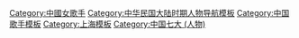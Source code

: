 {{Navbox
|style=wide
|name= 40年代上海歌坛七大歌星
|title = <span style="color:#FFFFFF">[[40年代上海歌坛七大歌星|{{fontcolor|white|20世纪40年代上海歌坛七大歌星}}]]</span>
| listclass = hlist
|titlestyle = background:#AA5303; color:#FFFFFF;
|groupstyle = background:PaleGoldenrod
|list1  =* [[龚秋霞]]
* [[白虹 (1920年)|白虹]]
* [[白光 (影星)|白光]]
* [[李香兰]]
* [[周璇]]
* [[姚莉]]
* [[吴莺音]] 
}}<noinclude>
[[Category:中國女歌手]]
[[Category:中华民国大陆时期人物导航模板]]
[[Category:中国歌手模板]]
[[Category:上海模板]]
[[Category:中国七大 (人物)]]
</noinclude>